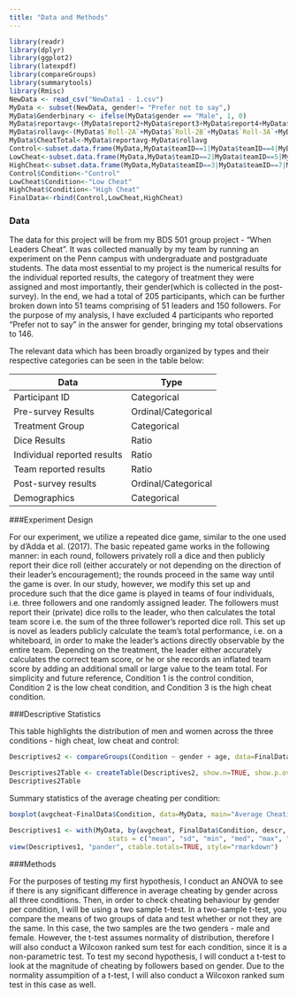 ---
title: "Data and Methods"
---

```{r include=FALSE}
library(readr)
library(dplyr)
library(ggplot2)
library(latexpdf)
library(compareGroups)
library(summarytools)
library(Rmisc)
NewData <- read_csv("NewData1 - 1.csv")
MyData <- subset(NewData, gender!= "Prefer not to say",)
MyData$Genderbinary <- ifelse(MyData$gender == "Male", 1, 0)
MyData$reportavg<-(MyData$report2+MyData$report3+MyData$report4+MyData$report5+MyData$report6+MyData$report7)/6
MyData$rollavg<-(MyData$`Roll-2A`+MyData$`Roll-2B`+MyData$`Roll-3A`+MyData$`Roll-3B`+MyData$`Roll-4A`+MyData$`Roll-4B`+MyData$`Roll-5A`+MyData$`Roll-5B`+MyData$`Roll-6A`+MyData$`Roll-6B`+MyData$`Roll-7A`+MyData$`Roll-7B`)/6
MyData$CheatTotal<-MyData$reportavg-MyData$rollavg
Control<-subset.data.frame(MyData,MyData$teamID==1|MyData$teamID==4|MyData$teamID==6|MyData$teamID==10|MyData$teamID==13|MyData$teamID==14|MyData$teamID==19|MyData$teamID==22|MyData$teamID==25|MyData$teamID==28|MyData$teamID==31|MyData$teamID==34|MyData$teamID==37|MyData$teamID==40|MyData$teamID==43|MyData$teamID==48|MyData$teamID==49)
LowCheat<-subset.data.frame(MyData,MyData$teamID==2|MyData$teamID==5|MyData$teamID==8|MyData$teamID==11|MyData$teamID==15|MyData$teamID==16|MyData$teamID==20|MyData$teamID==23|MyData$teamID==26|MyData$teamID==29|MyData$teamID==32|MyData$teamID==35|MyData$teamID==35|MyData$teamID==38|MyData$teamID==41|MyData$teamID==44|MyData$teamID==47|MyData$teamID==50)
HighCheat<-subset.data.frame(MyData,MyData$teamID==3|MyData$teamID==7|MyData$teamID==9|MyData$teamID==12|MyData$teamID==17|MyData$teamID==18|MyData$teamID==21|MyData$teamID==24|MyData$teamID==27|MyData$teamID==30|MyData$teamID==33|MyData$teamID==36|MyData$teamID==39|MyData$teamID==42|MyData$teamID==45|MyData$teamID==46|MyData$teamID==51)
Control$Condition<-"Control"
LowCheat$Condition<-"Low Cheat"
HighCheat$Condition<-"High Cheat"
FinalData<-rbind(Control,LowCheat,HighCheat)

```


### Data

The data for this project will be from my BDS 501 group project - "When Leaders Cheat". It was collected manually by my team by running an experiment on the Penn campus with undergraduate and postgraduate students. The data most essential to my project is the numerical results for the individual reported results, the category of treatment they were assigned and most importantly, their gender(which is collected in the post-survey).
In the end, we had a total of 205 participants, which can be further broken down into 51 teams comprising of 51 leaders and 150 followers. For the purpose of my analysis, I have excluded 4 participants who reported "Prefer not to say" in the answer for gender, bringing my total observations to 146.

The relevant data which has been broadly organized by types and their respective categories can be seen in the table below:

Data  | Type
------------- | -------------
Participant ID | Categorical
Pre-survey Results | Ordinal/Categorical
Treatment Group | Categorical
Dice Results | Ratio
Individual reported results | Ratio
Team reported results | Ratio
Post-survey results | Ordinal/Categorical
Demographics | Categorical

###Experiment Design

For our experiment, we utilize a repeated dice game, similar to the one used by d’Adda et al. (2017). The basic repeated game works in the following manner: in each round, followers privately roll a dice and then publicly report their dice roll (either accurately or not depending on the direction of their leader’s encouragement); the rounds proceed in the same way until the game is over. In our study, however, we modify this set up and procedure such that the dice game is played in teams of four individuals, i.e. three followers and one randomly assigned leader. The followers must report their (private) dice rolls to the leader, who then calculates the total team score i.e. the sum of the three follower’s reported dice roll. This set up is novel as leaders publicly calculate the team’s total performance, i.e. on a whiteboard, in order to make the leader’s actions directly observable by the entire team. Depending on the treatment, the leader either accurately calculates the correct team score, or he or she records an inflated team score by adding an additional small or large value to the team total. For simplicity and future reference, Condition 1 is the control condition, Condition 2 is the low cheat condition, and Condition 3 is the high cheat condition.

###Descriptive Statistics

This table highlights the distribution of men and women across the three conditions - high cheat, low cheat and control: 
```{r echo=FALSE}
Descriptives2 <- compareGroups(Condition ~ gender + age, data=FinalData,)

Descriptives2Table <- createTable(Descriptives2, show.n=TRUE, show.p.overall=FALSE)
Descriptives2Table
```

Summary statistics of the average cheating per condition: 
```{r echo=FALSE}
boxplot(avgcheat~FinalData$Condition, data=MyData, main="Average Cheating across Condition", xlab="Conditions", ylab="Average Cheating")
```

```{r echo=FALSE}
Descriptives1 <- with(MyData, by(avgcheat, FinalData$Condition, descr, 
                         stats = c("mean", "sd", "min", "med", "max", "IQR")))
view(Descriptives1, "pander", ctable.totals=TRUE, style="rmarkdown")
```

###Methods

For the purposes of testing my first hypothesis, I conduct an ANOVA to see if there is any significant difference in average cheating by gender across all three conditions. Then, in order to check cheating behaviour by gender per condition, I will be using a two sample t-test. In a two-sample t-test, you compare the means of two groups of data and test whether or not they are the same. In this case, the two samples are the two genders - male and female. However, the t-test assumes normality of distribution, therefore I will also conduct a Wilcoxon ranked sum test for each condition, since it is a non-parametric test.
To test my second hypothesis, I will conduct a t-test to look at the magnitude of cheating by followers based on gender. Due to the normality assumpition of a t-test, I will also conduct a Wilcoxon ranked sum test in this case as well. 